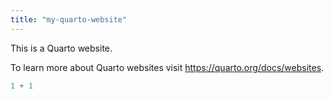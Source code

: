 ```yaml
---
title: "my-quarto-website"
---
```


This is a Quarto website.

To learn more about Quarto websites visit <https://quarto.org/docs/websites>.

```r
1 + 1
```
